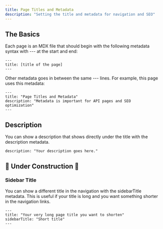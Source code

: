 ```yaml
---
title: Page Titles and Metadata
description: "Setting the title and metadata for navigation and SEO"
---
```


## The Basics

Each page is an MDX file that should begin with the following metadata syntax with --- at the start and end:

```
---
title: [title of the page]
---
```

Other metadata goes in between the same --- lines. For example, this page uses this metadata:

```
---
title: "Page Titles and Metadata"
description: "Metadata is important for API pages and SEO optimization"
---
```

## Description

You can show a description that shows directly under the title with the description metadata.

```
description: "Your description goes here."
```

## :construction: Under Construction :construction:

### Sidebar Title

You can show a different title in the navigation with the sidebarTitle metadata. This is useful if your title is long and you want something shorter in the navigation links.

```
---
title: "Your very long page title you want to shorten"
sidebarTitle: "Short title"
---
```